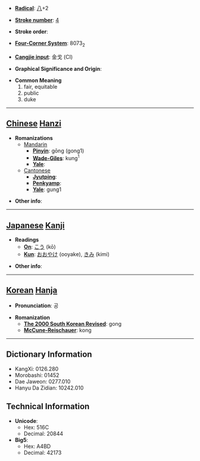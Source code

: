 * '''[[Wiktionary:Chinese radical index| Radical]]''': [[Wiktionary:Chinese radical index 八|八]]+2

* '''[[Wiktionary:Chinese total strokes index|Stroke number]]''': [[Wiktionary:Chinese total strokes index 4|4]]

* '''Stroke order''': 

* '''[[Wiktionary:Chinese four corner index|Four-Corner System]]''': 8073<sub>2</sub>

* '''[[Wiktionary:Chinese Cangjie index|Cangjie input]]''': 金戈 (CI)

* '''Graphical Significance and Origin''': 

* '''Common Meaning'''
*#fair, equitable
*# public
*# duke


----

== [[Chinese]] [[Hanzi]] ==

* '''Romanizations'''
** [[Mandarin]]
*** '''[[Pinyin]]''': gōng (gong1)
*** '''[[Wade-Giles]]''': kung<sup>1</sup>
*** '''[[Yale]]''': 
**[[Cantonese]]
***'''[[Jyutping]]''':
***'''[[Penkyamp]]''': 
***'''[[Yale]]''': gung1

* '''Other info''': 

----

== [[Japanese]] [[Kanji]] ==

* '''Readings'''
** '''[[On]]''': [[こう]] (kō)
** '''[[Kun]]''': [[おおやけ]] (ooyake), [[きみ]] (kimi)

* '''Other info''':  

----

== [[Korean]] [[Hanja]] ==

* '''Pronunciation''': 공

* '''Romanization'''
** '''[[The 2000 South Korean Revised Romanization|The 2000 South Korean Revised]]''': gong
** '''[[McCune-Reischauer]]''': kong

----

== Dictionary Information ==

* KangXi: 0126.280
* Morobashi: 01452
* Dae Jaweon: 0277.010
* Hanyu Da Zidian: 10242.010

== Technical Information ==

* '''Unicode''':
** Hex: 516C
** Decimal: 20844
* '''Big5''':
** Hex: A4BD
** Decimal: 42173